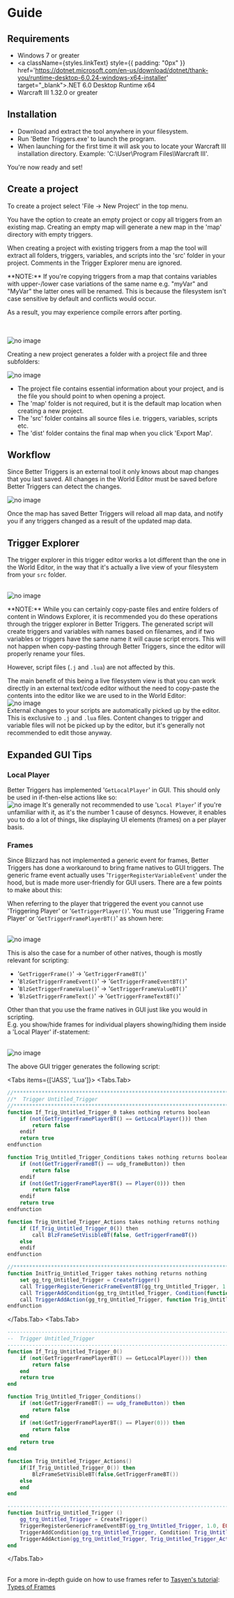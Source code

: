 

# Guide

## Requirements
- Windows 7 or greater
- <a className={styles.linkText} style={{ padding: "0px" }} href='https://dotnet.microsoft.com/en-us/download/dotnet/thank-you/runtime-desktop-6.0.24-windows-x64-installer' target="_blank">.NET 6.0 Desktop Runtime x64</a>
- Warcraft III 1.32.0 or greater

## Installation
- Download and extract the tool anywhere in your filesystem.
- Run 'Better Triggers.exe' to launch the program.
- When launching for the first time it will ask you to locate your Warcraft III installation directory.  Example: 'C:\User\Program Files\Warcraft III'.

You're now ready and set!

## Create a project
To create a project select 'File -&gt; New Project' in the top menu.

You have the option to create an empty project or copy all triggers from an existing map.
Creating an empty map will generate a new map in the 'map' directory with empty triggers.

When creating a project with existing triggers from a map the tool will extract all folders, triggers, variables, and scripts
into the 'src' folder in your project. Comments in the Trigger Explorer menu are ignored.

<Callout>
  **NOTE:** If you're copying triggers from a map that contains variables with upper-/lower case variations of the same name
e.g. "myVar" and "MyVar" the latter ones will be renamed.
This is because the filesystem isn't case sensitive by default and conflicts would occur.

As a result, you may experience compile errors after porting.
</Callout>


<br/>
<br/>
<img
className="image"
src={pngNewProject.src}
alt="no image"
/>

<br/>

Creating a new project generates a folder with a project file and three subfolders:
<br/>

<img
className="image"
src={pngProjectFiles.src}
alt="no image"
/>
- The project file contains essential information about your project, and is the file you should point to when opening a project.
- The 'map' folder is not required, but it is the default map location when creating a new project.
- The 'src' folder contains all source files i.e. triggers, variables, scripts etc.
- The 'dist' folder contains the final map when you click 'Export Map'.

## Workflow

Since Better Triggers is an external tool it only knows about map changes that you last saved.
All changes in the World Editor must be saved before Better Triggers can detect the changes.

<img
className="image"
src={pngMapSave.src}
alt="no image"
/>

Once the map has saved Better Triggers will reload all map data, and notify you if any triggers changed as a result of the updated map data.

## Trigger Explorer
The trigger explorer in this trigger editor works a lot different than the one in the World Editor,
in the way that it's actually a live view of your filesystem from your <code>src</code> folder. <br/><br/>
            
<img
className="image"
src={pngTriggerExplorer.src}
alt="no image"
/>
<br/>

<Callout>
**NOTE:** While you can certainly copy-paste files and entire folders of content in Windows Explorer, it is
recommended you do these operations through the trigger explorer in Better Triggers. The generated script will
create triggers and variables with names based on filenames, and if two variables
or triggers have the same name it will cause script errors. This will not happen when copy-pasting through
Better Triggers, since the editor will properly rename your files.

However, script files (<code>.j</code> and <code>.lua</code>) are not affected by this.
</Callout>


The main benefit of this being a live filesystem view is that you can work directly in an external text/code editor 
without the need to copy-paste the contents into the editor like we are used to in the World Editor:
<br/>
<img
className="image"
src={gifLiveScript.src}
alt="no image"
/>
<br/>
External changes to your scripts are automatically picked up by the editor. This is exclusive to <code>.j</code> and <code>.lua</code> files.
Content changes to trigger and variable files will not be picked up by the editor, but it's generally not recommended
to edit those anyway.


## Expanded GUI Tips

### Local Player
Better Triggers has implemented '<code>GetLocalPlayer</code>' in GUI.
This should only be used in if-then-else actions like so:
<br/>
<img
className="image"
src={pngLocalPlayer.src}
alt="no image"
/>
It's generally not recommended to use '<code>Local Player</code>' if you're unfamiliar with it, as it's the number 1 cause of desyncs.
However, it enables you to do a lot of things, like displaying UI elements (frames) on a per player basis.

### Frames
Since Blizzard has not implemented a generic event for frames, Better Triggers has done a workaround to bring
frame natives to GUI triggers. The generic frame event actually uses '<code>TriggerRegisterVariableEvent</code>' under the hood,
but is made more user-friendly for GUI users. There are a few points to make about this:

When referring to the player that triggered the event you cannot use 'Triggering Player' or '<code>GetTriggerPlayer()</code>'.
You must use 'Triggering Frame Player' or '<code>GetTriggerFramePlayerBT()</code>' as shown here:

<br/>
<img
className="image"
src={pngFrameEvent.src}
alt="no image"
/>
            
This is also the case for a number of other natives, though is mostly relevant for scripting:
- '<code>GetTriggerFrame()</code>' -&gt; '<code>GetTriggerFrameBT()</code>'
- '<code>BlzGetTriggerFrameEvent()</code>' -&gt; '<code>GetTriggerFrameEventBT()</code>'
- '<code>BlzGetTriggerFrameValue()</code>' -&gt; '<code>GetTriggerFrameValueBT()</code>'
- '<code>BlzGetTriggerFrameText()</code>' -&gt; '<code>GetTriggerFrameTextBT()</code>'


Other than that you use the frame natives in GUI just like you would in scripting. <br/>
E.g. you show/hide frames for individual players showing/hiding them inside a 'Local Player' if-statement:<br/><br/>


<img
className="image"
src={pngFrameShowHide.src}
alt="no image"
/>

The above GUI trigger generates the following script:

<Tabs items={['JASS', 'Lua']}>
  <Tabs.Tab>
```js
//****************************************************************************
//*  Trigger Untitled_Trigger
//****************************************************************************
function If_Trig_Untitled_Trigger_0 takes nothing returns boolean
	if (not(GetTriggerFramePlayerBT() == GetLocalPlayer())) then
		return false
	endif
	return true
endfunction

function Trig_Untitled_Trigger_Conditions takes nothing returns boolean
	if (not(GetTriggerFrameBT() == udg_frameButton)) then 
		return false
	endif
	if (not(GetTriggerFramePlayerBT() == Player(0))) then 
		return false
	endif
	return true
endfunction

function Trig_Untitled_Trigger_Actions takes nothing returns nothing
	if (If_Trig_Untitled_Trigger_0()) then
		call BlzFrameSetVisibleBT(false, GetTriggerFrameBT())
	else
	endif
endfunction

//****************************************************************************
function InitTrig_Untitled_Trigger takes nothing returns nothing
	set gg_trg_Untitled_Trigger = CreateTrigger()
	call TriggerRegisterGenericFrameEventBT(gg_trg_Untitled_Trigger, 1.0, EQUAL, "bt_genericFrameEvent")
	call TriggerAddCondition(gg_trg_Untitled_Trigger, Condition(function Trig_Untitled_Trigger_Conditions))
	call TriggerAddAction(gg_trg_Untitled_Trigger, function Trig_Untitled_Trigger_Actions)
endfunction
```
</Tabs.Tab>
<Tabs.Tab>
```lua
-----------------------------------------------------------------------------
--  Trigger Untitled_Trigger
-----------------------------------------------------------------------------
function If_Trig_Untitled_Trigger_0()
	if (not(GetTriggerFramePlayerBT() == GetLocalPlayer())) then
		return false
	end
	return true
end

function Trig_Untitled_Trigger_Conditions()
	if (not(GetTriggerFrameBT() == udg_frameButton)) then
		return false
	end
	if (not(GetTriggerFramePlayerBT() == Player(0))) then
		return false
	end
	return true
end

function Trig_Untitled_Trigger_Actions()
	if(If_Trig_Untitled_Trigger_0()) then
	 	BlzFrameSetVisibleBT(false,GetTriggerFrameBT())
	else
	end
end

-----------------------------------------------------------------------------
function InitTrig_Untitled_Trigger ()
	gg_trg_Untitled_Trigger = CreateTrigger()
 	TriggerRegisterGenericFrameEventBT(gg_trg_Untitled_Trigger, 1.0, EQUAL, "bt_genericFrameEvent") 
	TriggerAddCondition(gg_trg_Untitled_Trigger, Condition( Trig_Untitled_Trigger_Conditions))
	TriggerAddAction(gg_trg_Untitled_Trigger, Trig_Untitled_Trigger_Actions)
end
```
</Tabs.Tab>
</Tabs>


<br/>
For a more in-depth guide on how to use frames refer to <a className='default-li' style={{ padding: "0px" }} href='https://www.hiveworkshop.com/pastebin/e23909d8468ff4942ccea268fbbcafd1.20598' target="_blank">Tasyen's tutorial</a>: 
<a className={styles.linkText} style={{ padding: "0px" }} href='https://www.hiveworkshop.com/threads/ui-list-default-mainframes.317884/' target="_blank">Types of Frames</a>


